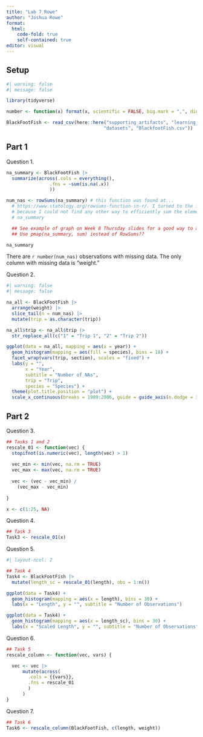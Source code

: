 ```yaml
---
title: "Lab 7 Rowe"
author: "Joshua Rowe"
format:
  html:
    code-fold: true
    self-contained: true
editor: visual
---
```


## Setup

```r
#| warning: false
#| message: false

library(tidyverse)

number <- function(x) format(x, scientific = FALSE, big.mark = ",", digits = 4)

BlackFootFish <- read_csv(here::here("supporting_artifacts", "learning_targets", 
                                    "datasets", "BlackfootFish.csv"))

```

## Part 1

Question 1.

```r

na_summary <- BlackFootFish |> 
  summarize(across(.cols = everything(),
                .fns = ~sum(is.na(.x))
                ))

num_nas <- rowSums(na_summary) # this function was found at...
  # https://www.statology.org/rowsums-function-in-r/. I turned to the internet...
  # because I could not find any other way to efficiently sum the elements of...
  # na_summary

  ## See example of graph on Week 8 Thursday slides for a good way to answer this problem
  ## Use pmap(na_summary, sum) instead of RowSums??

na_summary

```

There are `r number(num_nas)` observations with missing data. The only column with missing data is "weight."

Question 2.

```r
#| warning: false
#| message: false

na_all <- BlackFootFish |> 
  arrange(weight) |> 
  slice_tail(n = num_nas) |> 
  mutate(trip = as.character(trip))

na_all$trip <- na_all$trip |> 
  str_replace_all(c("1" = "Trip 1", "2" = "Trip 2"))

ggplot(data = na_all, mapping = aes(x = year)) +
  geom_histogram(mapping = aes(fill = species), bins = 18) + 
  facet_wrap(vars(trip, section), scales = "fixed") +
  labs(y = "", 
       x = "Year",
       subtitle = "Number of NAs",
       trip = "Trip",
       species = "Species") + 
  theme(plot.title.position = "plot") + 
  scale_x_continuous(breaks = 1989:2006, guide = guide_axis(n.dodge = 3)) 

```

## Part 2

Question 3.

```r

## Tasks 1 and 2
rescale_01 <- function(vec) {
  stopifnot(is.numeric(vec), length(vec) > 1)
  
  vec_min <- min(vec, na.rm = TRUE)
  vec_max <- max(vec, na.rm = TRUE)
  
  vec <- (vec - vec_min) / 
    (vec_max - vec_min)
  
}

x <- c(1:25, NA)

```

Question 4.

```r

## Task 3
Task3 <- rescale_01(x)

```

Question 5.

```r
#| layout-ncol: 2

## Task 4
Task4 <- BlackFootFish |> 
  mutate(length_sc = rescale_01(length), obs = 1:n())

ggplot(data = Task4) + 
  geom_histogram(mapping = aes(x = length), bins = 30) + 
  labs(x = "Length", y = "", subtitle = "Number of Observations")

ggplot(data = Task4) + 
  geom_histogram(mapping = aes(x = length_sc), bins = 30) + 
  labs(x = "Scaled Length", y = "", subtitle = "Number of Observations")

```

Question 6.

```r

## Task 5
rescale_column <- function(vec, vars) {

  vec <- vec |>
      mutate(across(
        .cols = {{vars}},
        .fns = rescale_01
        )
      )
}

```

Question 7.

```r

## Task 6
Task6 <- rescale_column(BlackFootFish, c(length, weight))

```

